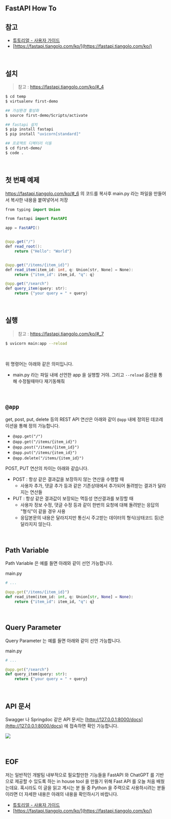 ## FastAPI How To

## 참고

- [튜토리얼 - 사용자 가이드](https://fastapi.tiangolo.com/tutorial/)
- [https://fastapi.tiangolo.com/ko/](https://fastapi.tiangolo.com/ko/)

<br/>



## 설치

> 참고 : https://fastapi.tiangolo.com/ko/#_4

```bash
$ cd temp
$ virtualenv first-demo

## 가상환경 활성화
$ source first-demo/Scripts/activate

## fastapi 설치
$ pip install fastapi
$ pip install "uvicorn[standard]"

## 프로젝트 디렉터리 이동
$ cd first-demo/
$ code .
```

<br/>



## 첫 번째 예제

https://fastapi.tiangolo.com/ko/#_6 의 코드를 복사후 main.py 라는 파일을 만들어서 복사한 내용을 붙여넣어서 저장<br/>

```java
from typing import Union

from fastapi import FastAPI

app = FastAPI()


@app.get("/")
def read_root():
    return {"Hello": "World"}


@app.get("/items/{item_id}")
def read_item(item_id: int, q: Union[str, None] = None):
    return {"item_id": item_id, "q": q}

@app.get("/search")
def query_item(query: str):
    return {"your query = " + query}
```

<br/>



## 실행

> 참고 : https://fastapi.tiangolo.com/ko/#_7 

```bash
$ uvicorn main:app --reload
```

<br/>



위 명령어는 아래와 같은 의미입니다.

- main.py 라는 파일 내에 선언한 app 을 실행할 거야. 그리고 `--reload` 옵션을 통해 수정될때마다 재기동해줘 

<br/>



## `@app`

get, post, put, delete 등의 REST API 연산은 아래와 같이 `@app` 내에 정의된 데코레이션을 통해 정의 가능합니다.

- `@app.get("/")`
- `@app.get("/items/{item_id}")`
- `@app.post("/items/{item_id}")`
- `@app.put("/items/{item_id}")`
- `@app.delete("/items/{item_id}")`

POST, PUT 연산의 차이는 아래와 같습니다.

- POST : 항상 같은 결과값을 보장하지 않는 연산을 수행할 때
  - 사용자 추가, 댓글 추가 등과 같은 기존상태에서 추가되어 돌려받는 결과가 달라지는 연산들
- PUT : 항상 같은 결과값이 보장되는 멱등성 연산결과를 보장할 때
  - 사용자 정보 수정, 댓글 수정 등과 같이 한번의 요청에 대해 돌려받는 응답의 "형식"이 같을 경우 사용
  - 응답본문의 내용은 달라지지만 통신시 주고받는 데이터의 형식(상태코드 등)은 달라지지 않는다. 

<br/>



## Path Variable

Path Variable 은 예를 들면 아래와 같이 선언 가능합니다.<br/>

main.py

```python
# ...

@app.get("/items/{item_id}")
def read_item(item_id: int, q: Union[str, None] = None):
    return {"item_id": item_id, "q": q}
```

<br/>



## Query Parameter

Query Parameter 는 예를 들면 아래와 같이 선언 가능합니다.<br/>

main.py

```python
# ...

@app.get("/search")
def query_item(query: str):
    return {"your query = " + query}
```

<br/>



## API 문서

Swagger 나 Springdoc 같은 API 문서는 [http://127.0.0.1:8000/docs](http://127.0.0.1:8000/docs) 에 접속하면 확인 가능합니다.

![](./img/fastapi-howto/doc.png)

<br/>



## EOF

저는 일반적인 개발팀 내부적으로 필요할만한 기능들을 FastAPI 와 ChatGPT 를 기반으로 제공할 수 있도록 하는 in house tool 을 만들기 위해 Fast API 를 오늘 처음 배웠는데요. 혹시라도 이 글을 읽고 계시는 분 들 중 Python 을 주력으로 사용하시려는 분들이라면 더 자세한 내용은 아래의 내용을 확인하시기 바랍니다.

- [튜토리얼 - 사용자 가이드](https://fastapi.tiangolo.com/tutorial/)
- [https://fastapi.tiangolo.com/ko/](https://fastapi.tiangolo.com/ko/)



<br/>





